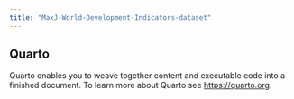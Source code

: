 ```yaml
---
title: "MaxJ-World-Development-Indicators-dataset"
---
```


## Quarto

Quarto enables you to weave together content and executable code into a finished document. To learn more about Quarto see <https://quarto.org>.
